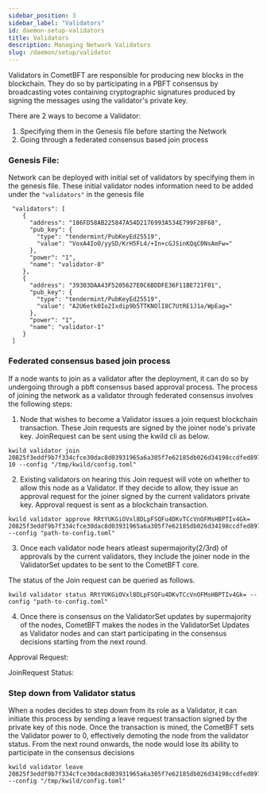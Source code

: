 ```yaml
---
sidebar_position: 3
sidebar_label: "Validators"
id: daemon-setup-validators
title: Validators
description: Managing Network Validators
slug: /daemon/setup/validator
---
```


Validators in CometBFT are responsible for producing new blocks in the blockchain. They do so by participating in a PBFT consensus by broadcasting votes containing cryptographic signatures produced by signing the messages using the validator's private key. 

There are 2 ways to become a Validator:
1. Specifying them in the Genesis file before starting the Network
2. Going through a federated consensus based join process

### Genesis File:
Network can be deployed with initial set of validators by specifying them in the genesis file. These initial validator nodes information need to be added under the `"validators"` in the genesis file

```
 "validators": [
    {
      "address": "186FD58AB225847A54D2176993A534E799F28F68",
      "pub_key": {
        "type": "tendermint/PubKeyEd25519",
        "value": "VoxA4IoO/yySD/KrH5FL4/+In+cGJSinKQqC0NsAmFw="
      },
      "power": "1",
      "name": "validator-0"
    },
    {
      "address": "39303DAA43F5205627E0C6BDDFE36F11BE721F01",
      "pub_key": {
        "type": "tendermint/PubKeyEd25519",
        "value": "A2U6etk0Io2Ixdip9b5TTKNOlI8C7UtRE1J1a/WpEag="
      },
      "power": "1",
      "name": "validator-1"
    }
 ]
```


### Federated consensus based join process

If a node wants to join as a validator after the deployment, it can do so by undergoing through a pbft consensus based approval process. The process of joining the network as a validator through federated consensus involves the following steps:

1. Node that wishes to become a Validator issues a join request blockchain transaction. These Join requests are signed by the joiner node's private key. JoinRequest can be sent using the kwild cli as below.
```
kwild validator join 20825f3eddf9b7f334cfce30dac8d03931965a6a305f7e62185db026d34198ccdfed8973a7c385a320528a7b131418fc57813ae8841dacc0cc6ecf34631f4409 10 --config "/tmp/kwild/config.toml"
```

2. Existing validators on hearing this Join request will vote on whether to allow this node as a Validator. If they decide to allow, they issue an approval request for the joiner signed by the current validators private key. Approval request is sent as a blockchain transaction. 
```
kwild validator approve RRtYUKGiOVxl8DLpFSQFu4DKvTCcVnOFMsHBPTIv4Gk= 20825f3eddf9b7f334cfce30dac8d03931965a6a305f7e62185db026d34198ccdfed8973a7c385a320528a7b131418fc57813ae8841dacc0cc6ecf34631f4409 --config "path-to-config.toml"
```

3. Once each validator node hears atleast supermajority(2/3rd) of approvals by the current validators, they include the joiner node in the ValidatorSet updates to be sent to the CometBFT core. 

The status of the Join request can be queried as follows. 
```
kwild validator status RRtYUKGiOVxl8DLpFSQFu4DKvTCcVnOFMsHBPTIv4Gk= --config "path-to-config.toml"
```

4. Once there is consensus on the ValidatorSet updates by supermajority of the nodes, CometBFT makes the nodes in the ValidatorSet Updates as Validator nodes and can start participating in the consensus decisions starting from the next round. 



Approval Request:


JoinRequest Status:


### Step down from Validator status
When a nodes decides to step down from its role as a Validator, it can initiate this process by sending a leave request transaction signed by the private key of this node. Once the transaction is mined, the CometBFT sets the Validator power to 0, effectively demoting the node from the validator status. From the next round onwards, the node would lose its ability to participate in the consensus decisions
```
kwild validator leave 20825f3eddf9b7f334cfce30dac8d03931965a6a305f7e62185db026d34198ccdfed8973a7c385a320528a7b131418fc57813ae8841dacc0cc6ecf34631f4409 --config "/tmp/kwild/config.toml"
```